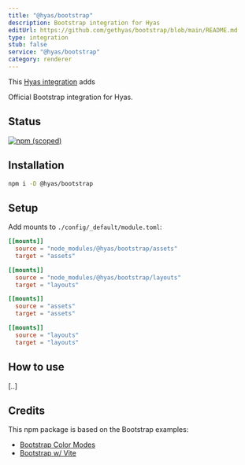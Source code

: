 ```yaml
---
title: "@hyas/bootstrap"
description: Bootstrap integration for Hyas
editUrl: https://github.com/gethyas/bootstrap/blob/main/README.md
type: integration
stub: false
service: "@hyas/bootstrap"
category: renderer
---
```


This [Hyas integration](/add-ons/integrations/) adds

Official Bootstrap integration for Hyas.

## Status

[![npm (scoped)](https://img.shields.io/npm/v/@hyas/bootstrap?style=flat-square)](https://www.npmjs.com/package/@hyas/bootstrap)

## Installation

```bash
npm i -D @hyas/bootstrap
```

## Setup

Add mounts to `./config/_default/module.toml`:

```toml
[[mounts]]
  source = "node_modules/@hyas/bootstrap/assets"
  target = "assets"

[[mounts]]
  source = "node_modules/@hyas/bootstrap/layouts"
  target = "layouts"

[[mounts]]
  source = "assets"
  target = "assets"

[[mounts]]
  source = "layouts"
  target = "layouts"
```

## How to use

[..]

## Credits

This npm package is based on the Bootstrap examples:

- [Bootstrap Color Modes](https://github.com/twbs/examples/tree/main/color-modes)
- [Bootstrap w/ Vite](https://github.com/twbs/examples/tree/main/vite)

<LinkCard title="Add integrations" href="/guides/integrations/" />
